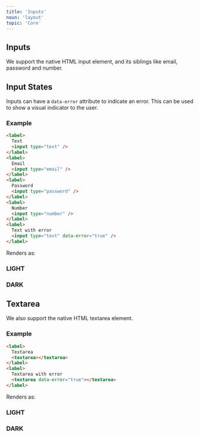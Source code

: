 ```yaml
---
title: 'Inputs'
noun: 'layout'
topic: 'Core'
---
```

<article class="column-l surface">

# Inputs

We support the native HTML input element, and its siblings like email, password and number.

## Input States

Inputs can have a `data-error` attribute to indicate an error. This can be used to show a visual indicator to the user.

### Example


```html
<label>
  Text
  <input type="text" />
</label>
<label>
  Email
  <input type="email" />
</label>
<label>
  Password
  <input type="password" />
</label>
<label>
  Number
  <input type="number" />
</label>
<label>
  Text with error
  <input type="text" data-error="true" />
</label>
```

Renders as:

<div class="grid two-col">
  <div class="light border border-radius p-1 surface">
    <h3>LIGHT</h3>
    <InputStatesDemo />
  </div>
  <div class="dark border border-radius p-1 surface">
    <h3>DARK</h3>
    <InputStatesDemo />
  </div>
</div>



## Textarea

We also support the native HTML textarea element.

### Example


```html
<label>
  Textarea
  <textarea></textarea>
</label>
<label>
  Textarea with error
  <textarea data-error="true"></textarea>
</label>
```

Renders as:

<div class="grid two-col">
  <div class="light border border-radius p-1 surface">
    <h3>LIGHT</h3>
    <TextareaDemo />
  </div>
  <div class="dark border border-radius p-1 surface">
    <h3>DARK</h3>
    <TextareaDemo />
  </div>
</div>

</article>